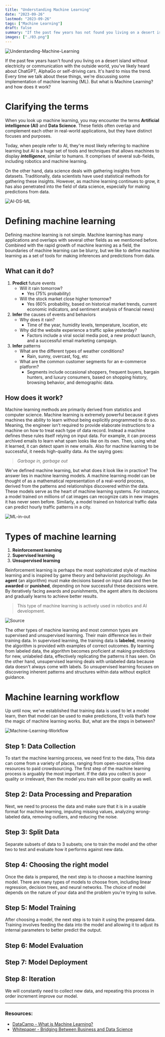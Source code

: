 ```yaml
---
title: "Understanding Machine Learning"
date: "2023-09-26"
lastmod: "2023-09-26"
tags: ["Machine Learning"]
draft: false
summary: "If the past few years has not found you living on a desert island without electricity or communication with the outside world, you have likely heard about ChatGPT, AlphaGo or self-driving cars. It is hard to miss the trend ..."
images: ["./03.png"]
---
```


![Understanding-Machine-Learning](./03.png)

If the past few years hasn't found you living on a desert island without electricity or communication with the outside world, you've likely heard about ChatGPT, AlphaGo or self-driving cars. It's hard to miss the trend. Every time we talk about these things, we're discussing some implementation of machine learning (ML). But what is Machine Learning? and how does it work?

# Clarifying the terms

When you look up machine learning, you may encounter the terms **Artificial intelligence (AI)** and **Data Science**. These fields often overlap and complement each other in real-world applications, but they have distinct focuses and purposes.

Today, when people refer to AI, they're most likely referring to machine learning but AI is a huge set of tools and techniques that allows machines to display **_intelligence_**, similar to humans. It comprises of several sub-fields, including robotics and machine learning.

On the other hand, data science deals with gathering insights from datasets. Traditionally, data scientists have used statistical methods for gathering these insights. However, as machine learning continues to grow, it has also penetrated into the field of data science, especially for making predictions from data.

<div style={{ display: "flex", justifyContent: "center" }}>
  <img src="./AI-DS-ML.png" alt="AI-DS-ML" />
</div>

# Defining machine learning

Defining machine learning is not simple. Machine learning has many applications and overlaps with several other fields as we mentioned before. Combined with the rapid growth of machine learning as a field, the boundaries of machine learning can be blurry, but we like to define machine learning as a set of tools for making inferences and predictions from data.

## What can it do?

1. **Predict** future events
   - Will it rain tomorrow?
     - Yes (75% probability)
   - Will the stock market close higher tomorrow?
     - Yes (60% probability, based on historical market trends, current economic indicators, and sentiment analysis of financial news)
2. **Infer** the causes of events and behaviors
   - Why does it rain?
     - Time of the year, humidity levels, temperature, location, etc
   - Why did the website experience a traffic spike yesterday?
     - Factors include a viral social media post, a new product launch, and a successful email marketing campaign.
3. **Infer** patterns
   - What are the different types of weather conditions?
     - Rain, sunny, overcast, fog, etc
   - What are the common customer segments for an e-commerce platform?
     - Segments include occasional shoppers, frequent buyers, bargain hunters, and luxury consumers, based on shopping history, browsing behavior, and demographic data.

## How does it work?

Machine learning methods are primarily derived from statistics and computer science. Machine learning is extremely powerful because it gives machines the ability to learn without being explicitly programmed to do so. Meaning, the engineer isn't required to provide elaborate instructions to a machine on how to treat each type of data record. Instead a machine defines these rules itself relying on input data. For example, it can process archived emails to learn what spam looks like on its own. Then, using what it learned, it can detect spam in new emails. Also for machine learning to be successful, it needs high-quality data. As the saying goes:

> _Garbage in, garbage out_

We've defined machine learning, but what does it look like in practice? The answer lies in machine learning models. A machine learning model can be thought of as a mathematical representation of a real-world process, derived from the patterns and relationships discovered within the data. These models serve as the heart of machine learning systems. For instance, a model trained on millions of cat images can recognize cats in new images it has never seen before. Similarly, a model trained on historical traffic data can predict hourly traffic patterns in a city.

![ML-in-out](./ML-in-out.png)

# Types of machine learning

1. **Reinforcement learning**
2. **Supervised learning**
3. **Unsupervised learning**

Reinforcement learning is perhaps the most sophisticated style of machine learning and is inspired by game theory and behaviorist psychology. An **agent** (an algorithm) must make decisions based on input data and then be **awarded** or **punished**, depending on how successful these decisions were. By iteratively facing awards and punishments, the agent alters its decisions and gradually learns to achieve better results.

> This type of machine learning is actively used in robotics and AI development.

![[Source](https://www.kdnuggets.com/images/mathworks-reinforcement-learning-fig1-543.jpg)](./mathworks-reinforcement-learning-fig1-543.jpg)

The other types of machine learning and most common types are supervised and unsupervised learning. Their main difference lies in their training data. In supervised learning, the training data is **labeled**, meaning the algorithm is provided with examples of correct outcomes. By learning from labeled data, the algorithm becomes proficient at making predictions for new, unlabeled data, effectively replicating the patterns it has seen. On the other hand, unsupervised learning deals with unlabeled data because data doesn't always come with labels. So unsupervised learning focuses on discovering inherent patterns and structures within data without explicit guidance.

# Machine learning workflow

Up until now, we've established that training data is used to let a model learn, then that model can be used to make predictions, Et voilà that’s how the magic of machine learning works. But, what are the steps in between?

![Machine-Learning-Workflow](./Machine-Learning-Workflow.png)

## Step 1: Data Collection

To start the machine learning process, we need first to the data, This data can come from a variety of places, ranging from open-source online resources to paid crowdsourcing. The first step of the machine learning process is arguably the most important. If the data you collect is poor quality or irrelevant, then the model you train will be poor quality as well.

## Step 2: Data Processing and Preparation

Next, we need to process the data and make sure that it is in a usable format for machine learning, imputing missing values, analyzing wrong-labeled data, removing outliers, and reducing the noise.

## Step 3: Split Data

Separate subsets of data to 3 subsets; one to train the model and the other two to test and evaluate how it performs against new data.

## Step 4: Choosing the right model

Once the data is prepared, the next step is to choose a machine learning model. There are many types of models to choose from, including linear regression, decision trees, and neural networks. The choice of model depends on the nature of your data and the problem you're trying to solve.

## Step 5: Model Training

After choosing a model, the next step is to train it using the prepared data. Training involves feeding the data into the model and allowing it to adjust its internal parameters to better predict the output.

## Step 6: Model Evaluation

## Step 7: Model Deployment

## Step 8: Iteration

We will constantly need to collect new data, and repeating this process in order increment improve our model.

---

### **Resources:**

- [DataCamp - What is Machine Learning?](https://www.datacamp.com/blog/what-is-machine-learning)
- [Whitepaper - Bridging Between Business and Data Science](https://www.altexsoft.com/whitepapers/machine-learning-bridging-between-business-and-data-science/)
